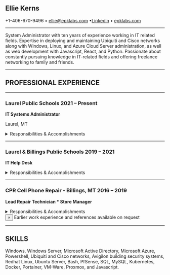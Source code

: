 ## Ellie Kerns

+1-406-670-9496 • ellie@epklabs.com •[Linkedin](linkedin.com/in/ellie-kerns-ab1328a0) • [epklabs.com](https://epklabs.com)

---

System Administrator with ten years of experience working in IT related fields. Expertise in deploying and maintaining Ubiquiti and Cisco networks along with Windows, Linux, and Azure Cloud Server administration, as well as web development with Javascript, React, and Python. Passionate about constantly pursuing knowledge in IT-related fields and offering freelance networking to family and friends.

---

## PROFESSIONAL EXPERIENCE

---

### Laurel Public Schools 2021 – Present

**IT Systems Administrator**

Laurel, MT

<details>
<summary>Responsibilities & Accomplishments</summary>
<div>

- Lead the redesign of the school district's new website, laurel.k12.mt.us, and educated all end users on the new site management system.

- Developed several web applications for the District including Documentation sites and network monitoring systems.

- Spearheaded the modernization of several district systems, such as Jira Cloud for IT and Facility project management, and SchoolSpace, for handling district facility rentals.

- Developed automation scripts with Powershell, Python, and Bash for handling student and staff enrollment, security badge access, web app development pipelines, and more

- Managed Windows and Linux based server and network environments across all district buildings.

- Implemented a Windows RDS environment with a custom built front end gateway hosted in Docker for student Chromebooks.

</div>
</details>

---

### Laurel & Billings Public Schools 2019 – 2021

**IT Help Desk**

<details>
<summary>Responsibilities & Accomplishments</summary>
<div>

- Assisted end users with ticket requests ranging from hardware and software problems to general education on systems

- Maintained inventory of district hardware, repair parts, and software licenses.

- Assisted in hardware installation for new desktop and laptop stations and cat cable pulls for new networking installations

</div>
</details>

---

### CPR Cell Phone Repair - Billings, MT 2016 – 2019

**Lead Repair Technician \* Store Manager**

<details>
<summary>Responsibilities & Accomplishments</summary>
<div>

- Managed retail and repair employees

- Performed advanced level repairs that came into our shop. I.E. Game Console repair, micro solder phone motherboard repairs ( iphone IC Chips, USB-C charging ports) Etc

- Maintained inventory on repair parts, device accessories, and used devices

</div>
</details>

<div
	class='alert alert--primary'
	role='alert'
>
	<button
		aria-label='Close'
		class='clean-btn close'
		type='button'
	>
		<span aria-hidden='true'>&times;</span>
	</button>
	Earlier work experience and references available on request
</div>

---

## SKILLS

Windows, Windows Server, Microsoft Active Directory, Microsoft Azure, Powershell, Ubiquiti and Cisco networks, Avigilon building security systems, Redhat Linux, Ubuntu Server, Bash, PfSense, SQL, MySQL, Kubernetes, Docker, Portainer, VM-Ware, Proxmox, and Javascript.
